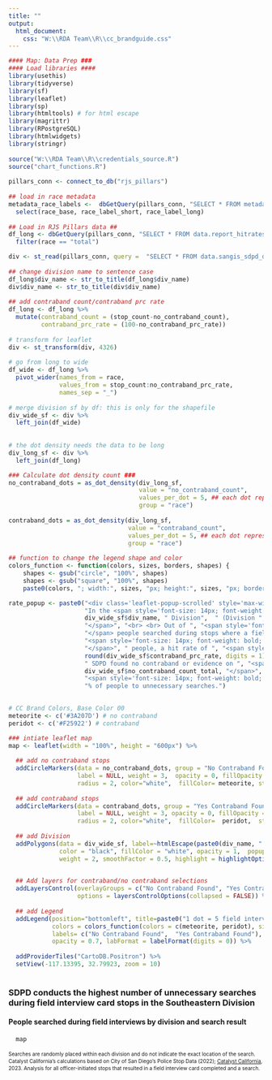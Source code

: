 ```yaml
---
title: ""
output:
  html_document:
    css: "W:\\RDA Team\\R\\cc_brandguide.css"
---
```

<!-- link to Google Font -->
<link href="https://fonts.googleapis.com/css2?family=Inter:wght@100;200;300;400;500;600;700;800;900&display=swap" rel="stylesheet">
    
    
```r
#### Map: Data Prep ###
#### Load libraries ####
library(usethis)
library(tidyverse)
library(sf)
library(leaflet)
library(sp)
library(htmltools) # for html escape
library(magrittr)
library(RPostgreSQL)
library(htmlwidgets)
library(stringr)
  
source("W:\\RDA Team\\R\\credentials_source.R")
source("chart_functions.R")
  
pillars_conn <- connect_to_db("rjs_pillars")
  
## load in race metadata
metadata_race_labels <-  dbGetQuery(pillars_conn, "SELECT * FROM metadata_race_labels") %>% 
  select(race_base, race_label_short, race_label_long)
  
## Load in RJS Pillars data ##
df_long <- dbGetQuery(pillars_conn, "SELECT * FROM data.report_hitrates_div_race_ficard_person") %>% 
  filter(race == "total")

div <- st_read(pillars_conn, query =  "SELECT * FROM data.sangis_sdpd_divisions_2023") 
  
## change division name to sentence case
df_long$div_name <- str_to_title(df_long$div_name)
div$div_name <- str_to_title(div$div_name)
  
## add contraband count/contraband prc rate
df_long <- df_long %>% 
  mutate(contraband_count = (stop_count-no_contraband_count), 
         contraband_prc_rate = (100-no_contraband_prc_rate))
  
# transform for leaflet
div <- st_transform(div, 4326)
  
# go from long to wide
df_wide <- df_long %>% 
  pivot_wider(names_from = race,
              values_from = stop_count:no_contraband_prc_rate,
              names_sep = "_")
  
# merge division sf by df: this is only for the shapefile
div_wide_sf <- div %>% 
  left_join(df_wide)
  
  
# the dot density needs the data to be long
div_long_sf <- div %>% 
  left_join(df_long)
```
  

```r
### Calculate dot density count ###
no_contraband_dots = as_dot_density(div_long_sf,
                                    value = "no_contraband_count",
                                    values_per_dot = 5, ## each dot represents
                                    group = "race")
    
contraband_dots = as_dot_density(div_long_sf,
                                 value = "contraband_count",
                                 values_per_dot = 5, ## each dot represents
                                 group = "race")
  
## function to change the legend shape and color
colors_function <- function(colors, sizes, borders, shapes) {
    shapes <- gsub("circle", "100%", shapes)
    shapes <- gsub("square", "100%", shapes)
    paste0(colors, "; width:", sizes, "px; height:", sizes, "px; border:1px solid ", borders, "; border-radius:", shapes)}

```
  
  
```r
rate_popup <- paste0("<div class='leaflet-popup-scrolled' style='max-width:800px;max-height:200px'>",
                     "In the <span style='font-size: 14px; font-weight: bold;'>",
                     div_wide_sf$div_name, " Division",  " (Division ", div_wide_sf$div_num,")",
                     "</span>", "<br> <br> Out of ", "<span style='font-size: 14px; font-weight: bold;'>", div_wide_sf$stop_count_total,
                     "</span> people searched during stops where a field interview card was completed, SDPD found contraband/evidence on ",
                     "<span style='font-size: 14px; font-weight: bold;'>", div_wide_sf$contraband_count, 
                     "</span>", " people, a hit rate of ", "<span style='font-size: 14px; font-weight: bold;'>",
                     round(div_wide_sf$contraband_prc_rate, digits = 1), "</span>",  "%.", 
                     " SDPD found no contraband or evidence on ", "<span style='font-size: 14px; font-weight: bold;'>",
                     div_wide_sf$no_contraband_count_total, "</span>", " people, meaning SDPD  subjected ", 
                     "<span style='font-size: 14px; font-weight: bold;'>", round(div_wide_sf$no_contraband_prc_rate_total, digits = 1),
                     "% of people to unnecessary searches.")
  
```
  
  
```r
# CC Brand Colors, Base Color 00
meteorite <- c('#3A207D') # no contraband
peridot <- c('#F25922') # contraband

### intiate leaflet map
map <- leaflet(width = "100%", height = "600px") %>%
    
  ## add no contraband stops
  addCircleMarkers(data = no_contraband_dots, group = "No Contraband Found",
                   label = NULL, weight = 3,  opacity = 0, fillOpacity = 1, 
                   radius = 2, color="white",  fillColor= meteorite, stroke = TRUE) %>% 
    
  ## add contraband stops
  addCircleMarkers(data = contraband_dots, group = "Yes Contraband Found",
                   label = NULL, weight = 3, opacity = 0, fillOpacity = 1,
                   radius = 2, color="white",  fillColor=  peridot,  stroke = TRUE) %>% 
    
  ## add Division 
  addPolygons(data = div_wide_sf, label=~htmlEscape(paste0(div_name, " Division ")),
              color = "black", fillColor = "white", opacity = 1,  popup = ~paste0(rate_popup),
              weight = 2, smoothFactor = 0.5, highlight = highlightOptions(color = "white", 
                                                                           weight = 3, bringToFront = TRUE, sendToBack = FALSE)) %>%

  ## Add layers for contraband/no contraband selections
  addLayersControl(overlayGroups = c("No Contraband Found", "Yes Contraband Found"),
                   options = layersControlOptions(collapsed = FALSE)) %>%
    
  ## add Legend
  addLegend(position="bottomleft", title=paste0("1 dot = 5 field interview card stops and a search"),
            colors = colors_function(colors = c(meteorite, peridot), sizes = "10", shapes = "circle", borders = NULL),
            labels= c("No Contraband Found",  "Yes Contraband Found"),
            opacity = 0.7, labFormat = labelFormat(digits = 0)) %>% 
  
  addProviderTiles("CartoDB.Positron") %>%
  setView(-117.13395, 32.79923, zoom = 10)
  
```
  
<h3 class="leaflet-map-title">SDPD conducts the highest number of unnecessary searches during field interview card stops in the Southeastern Division</h3>
<h4 class="leaflet-map-subtitle">People searched during field interviews by division and search result</h4>
    
    
```r
  map
```
<div align="left" style="line-height: 1em;"><span style="font-size: 10px;">Searches are randomly placed within each division and do not indicate the exact location of the search.</span> <span style=' font-size: 10px;'>Catalyst California's calculations based on City of San Diego's Police Stop Data (2022); <u>[Catalyst California](https://www.catalystcalifornia.org)</u>, 2023. Analysis for all officer-initiated stops that resulted in a field interview card completed and a search.</span> </div>
    